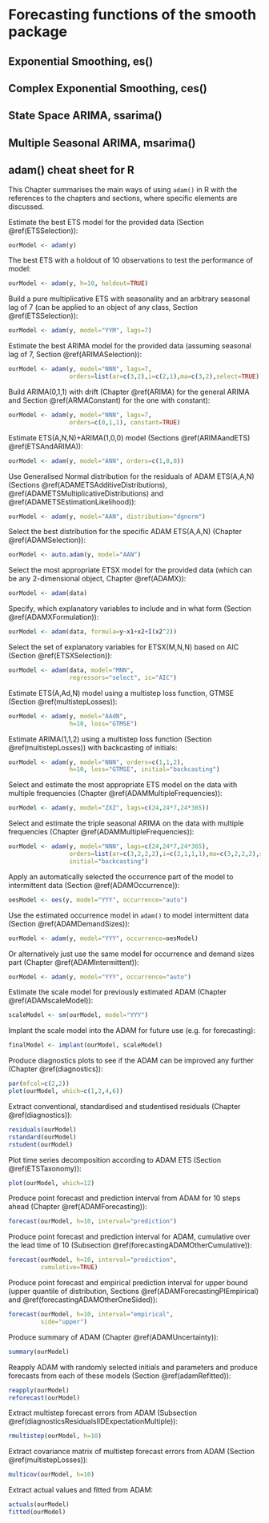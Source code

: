 # Forecasting functions of the smooth package

## Exponential Smoothing, es()

## Complex Exponential Smoothing, ces()

## State Space ARIMA, ssarima()

## Multiple Seasonal ARIMA, msarima()

## adam() cheat sheet for R {#cheatSheet}
This Chapter summarises the main ways of using `adam()` in R with the references to the chapters and sections, where specific elements are discussed.

Estimate the best ETS model for the provided data (Section \@ref(ETSSelection)):
```r
ourModel <- adam(y)
```

The best ETS with a holdout of 10 observations to test the performance of model:
```r
ourModel <- adam(y, h=10, holdout=TRUE)
```

Build a pure multiplicative ETS with seasonality and an arbitrary seasonal lag of 7 (can be applied to an object of any class, Section \@ref(ETSSelection)):
```r
ourModel <- adam(y, model="YYM", lags=7)
```

Estimate the best ARIMA model for the provided data (assuming seasonal lag of 7, Section \@ref(ARIMASelection)):
```r
ourModel <- adam(y, model="NNN", lags=7,
                 orders=list(ar=c(3,2),i=c(2,1),ma=c(3,2),select=TRUE))
```

Build ARIMA(0,1,1) with drift (Chapter \@ref(ARIMA) for the general ARIMA and Section \@ref(ARMAConstant) for the one with constant):
```r
ourModel <- adam(y, model="NNN", lags=7,
                 orders=c(0,1,1), constant=TRUE)
```

Estimate ETS(A,N,N)+ARIMA(1,0,0) model (Sections \@ref(ARIMAandETS) \@ref(ETSAndARIMA)):
```r
ourModel <- adam(y, model="ANN", orders=c(1,0,0))
```

Use Generalised Normal distribution for the residuals of ADAM ETS(A,A,N) (Sections \@ref(ADAMETSAdditiveDistributions), \@ref(ADAMETSMultiplicativeDistributions) and \@ref(ADAMETSEstimationLikelihood)):
```r
ourModel <- adam(y, model="AAN", distribution="dgnorm")
```

Select the best distribution for the specific ADAM ETS(A,A,N) (Chapter \@ref(ADAMSelection)):
```r
ourModel <- auto.adam(y, model="AAN")
```

Select the most appropriate ETSX model for the provided data (which can be any 2-dimensional object, Chapter \@ref(ADAMX)):
```r
ourModel <- adam(data)
```

Specify, which explanatory variables to include and in what form (Section \@ref(ADAMXFormulation)):
```r
ourModel <- adam(data, formula=y~x1+x2+I(x2^2))
```

Select the set of explanatory variables for ETSX(M,N,N) based on AIC (Section \@ref(ETSXSelection)):
```r
ourModel <- adam(data, model="MNN",
                 regressors="select", ic="AIC")
```

Estimate ETS(A,Ad,N) model using a multistep loss function, GTMSE (Section \@ref(multistepLosses)):
```r
ourModel <- adam(y, model="AAdN",
                 h=10, loss="GTMSE")
```

Estimate ARIMA(1,1,2) using a multistep loss function (Section \@ref(multistepLosses)) with backcasting of initials:
```r
ourModel <- adam(y, model="NNN", orders=c(1,1,2),
                 h=10, loss="GTMSE", initial="backcasting")
```

Select and estimate the most appropriate ETS model on the data with multiple frequencies (Chapter \@ref(ADAMMultipleFrequencies)):
```r
ourModel <- adam(y, model="ZXZ", lags=c(24,24*7,24*365))
```

Select and estimate the triple seasonal ARIMA on the data with multiple frequencies (Chapter \@ref(ADAMMultipleFrequencies)):
```r
ourModel <- adam(y, model="NNN", lags=c(24,24*7,24*365),
                 orders=list(ar=c(3,2,2,2),i=c(2,1,1,1),ma=c(3,2,2,2),select=TRUE),
                 initial="backcasting")
```

Apply an automatically selected the occurrence part of the model to intermittent data (Section \@ref(ADAMOccurrence)):
```r
oesModel <- oes(y, model="YYY", occurrence="auto")
```

Use the estimated occurrence model in `adam()` to model intermittent data (Section \@ref(ADAMDemandSizes)):
```r
ourModel <- adam(y, model="YYY", occurrence=oesModel)
```

Or alternatively just use the same model for occurrence and demand sizes part (Chapter \@ref(ADAMIntermittent)):
```r
ourModel <- adam(y, model="YYY", occurrence="auto")
```

Estimate the scale model for previously estimated ADAM (Chapter \@ref(ADAMscaleModel)):
```r
scaleModel <- sm(ourModel, model="YYY")
```

Implant the scale model into the ADAM for future use (e.g. for forecasting):
```r
finalModel <- implant(ourModel, scaleModel)
```

Produce diagnostics plots to see if the ADAM can be improved any further (Chapter \@ref(diagnostics)):
```r
par(mfcol=c(2,2))
plot(ourModel, which=c(1,2,4,6))
```

Extract conventional, standardised and studentised residuals (Chapter \@ref(diagnostics)):
```r
residuals(ourModel)
rstandard(ourModel)
rstudent(ourModel)
```

Plot time series decomposition according to ADAM ETS (Section \@ref(ETSTaxonomy)):
```r
plot(ourModel, which=12)
```

Produce point forecast and prediction interval from ADAM for 10 steps ahead (Chapter \@ref(ADAMForecasting)):
```r
forecast(ourModel, h=10, interval="prediction")
```

Produce point forecast and prediction interval for ADAM, cumulative over the lead time of 10 (Subsection \@ref(forecastingADAMOtherCumulative)):
```r
forecast(ourModel, h=10, interval="prediction",
         cumulative=TRUE)
```

Produce point forecast and empirical prediction interval for upper bound (upper quantile of distribution, Sections \@ref(ADAMForecastingPIEmpirical) and \@ref(forecastingADAMOtherOneSided)):
```r
forecast(ourModel, h=10, interval="empirical",
         side="upper")
```

Produce summary of ADAM (Chapter \@ref(ADAMUncertainty)):
```r
summary(ourModel)
```

Reapply ADAM with randomly selected initials and parameters and produce forecasts from each of these models (Section \@ref(adamRefitted)):
```r
reapply(ourModel)
reforecast(ourModel)
```

Extract multistep forecast errors from ADAM (Subsection \@ref(diagnosticsResidualsIIDExpectationMultiple)):
```r
rmultistep(ourModel, h=10)
```

Extract covariance matrix of multistep forecast errors from ADAM (Section \@ref(multistepLosses)):
```r
multicov(ourModel, h=10)
```

Extract actual values and fitted from ADAM:
```r
actuals(ourModel)
fitted(ourModel)
```

